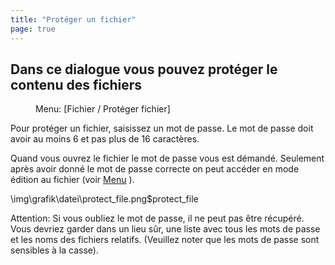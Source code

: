 ```yaml
---
title: "Protéger un fichier"
page: true
---
```

## Dans ce dialogue vous pouvez prot&#233;ger le contenu des fichiers
<GeoMapper> <Menu> Menu: [Fichier / Protéger fichier] </Menu> 

Pour prot&#233;ger un fichier, saisissez un mot de passe. Le mot de passe doit avoir au moins 6 et pas plus de 16 caract&#232;res. 

Quand vous ouvrez le fichier le mot de passe vous est d&#233;mand&#233;. Seulement apr&#232;s avoir donn&#233; le mot de passe correcte on peut acc&#233;der en mode &#233;dition au fichier (voir [Menu](../benutzeroberflaeche/menue)
).



<Image>\img\grafik\datei\protect_file.png$protect_file</Image>


<Warning>
Attention: Si vous oubliez le mot de passe, il ne peut pas &#234;tre r&#233;cup&#233;r&#233;. Vous devriez garder dans un lieu s&#251;r, une liste avec tous les mots de passe et les noms des fichiers relatifs. (Veuillez noter que les mots de passe sont sensibles &#224; la casse).
</Warning>

</GeoMapper>
